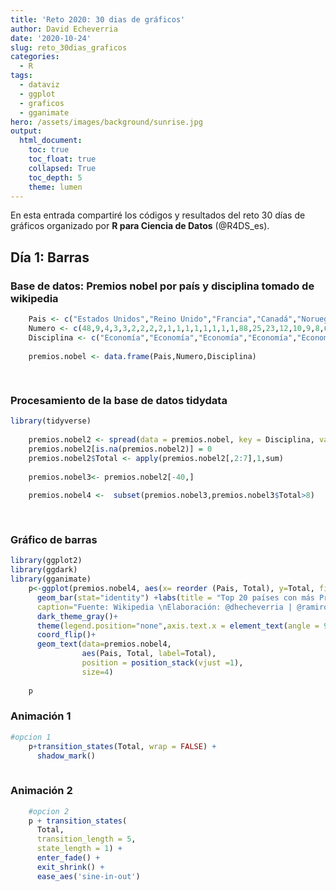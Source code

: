 ```yaml
---
title: 'Reto 2020: 30 dias de gráficos'
author: David Echeverria
date: '2020-10-24'
slug: reto_30dias_graficos
categories:
  - R
tags:
  - dataviz
  - ggplot
  - graficos
  - gganimate
hero: /assets/images/background/sunrise.jpg
output: 
  html_document:
    toc: true
    toc_float: true
    collapsed: True
    toc_depth: 5
    theme: lumen
---
```


En esta entrada compartiré los códigos y resultados del reto 30 días de gráficos organizado por **R para Ciencia de Datos** (@R4DS_es).

## Día 1: Barras

### Base de datos: Premios nobel por país y disciplina tomado de wikipedia

```r
    Pais <- c("Estados Unidos","Reino Unido","Francia","Canadá","Noruega","Alemania","India","Países Bajos","Suecia","Austria","Chipre","Finlandia","Israel","Italia","Polonia","Rusia","Unión Soviética","Estados Unidos","Alemania","Reino Unido","Francia","Rusia","Países Bajos","Japón","Suiza","Suecia","Italia","Dinamarca","Austria","Canadá","Taiwán","China","Bélgica","Hungría","India","Irlanda","Pakistán","Polonia","Estados Unidos","Alemania","Reino Unido","Francia","Suiza","Japón","Israel","Canadá","Suecia","Países Bajos","Polonia","India","Argentina","Bélgica","Dinamarca","Finlandia","Italia","Nueva Zelanda","Noruega","Austria","Unión Soviética","México","Hungría","Checoslovaquia","Australia","Egipto","Turquía","Estados Unidos","Reino Unido","Alemania","Francia","Suecia","Suiza","Australia","Dinamarca","Austria","Bélgica","Japón","Italia","Argentina","Rusia","Canadá","España","Países Bajos","Noruega","China","Portugal","Venezuela","Sudáfrica","Hungría","India","Irlanda","Luxemburgo","Nueva Zelanda","Polonia","Francia","Estados Unidos","Alemania","Reino Unido","Suecia","Italia","España","Unión Soviética","Irlanda","Polonia","Dinamarca","Noruega","Chile","Grecia","Japón","Sudáfrica","Suiza","Perú","Austria","Bélgica","Bielorrusia","Canadá","Checoslovaquia","China","Colombia","Egipto","Finlandia","Guatemala","Hungría","India","Islandia","Israel","México","Nigeria","Australia","Portugal","Rumania","Santa Lucía","Turquía","Yugoslavia","Estados Unidos","Reino Unido","Francia","Suecia","Alemania","Sudáfrica","Bélgica","Suiza","Israel","Austria","Canadá","Unión Soviética","Argentina","Bangladés","Liberia","Egipto","Timor Oriental","Noruega","India","Países Bajos","Etiopía","Japón","Guatemala","Italia","México","Dinamarca","Kenia","Costa Rica","Vietnam nota 4","Irlanda","Birmania (o Myanmar)","Palestina","Corea del Sur","Ghana","Irán","Yemen","China","Polonia","Finlandia","Pakistán","Rumania","Tíbet","Túnez","Colombia","Irak","República Democrática del Congo","Naciones Unidas u otras Organizaciones Internacionales")
    Numero <- c(48,9,4,3,3,2,2,2,2,1,1,1,1,1,1,1,1,88,25,23,12,10,9,8,6,4,4,3,3,3,2,2,1,1,1,1,1,1,65,31,27,7,7,7,4,4,4,3,1,1,1,1,1,1,1,1,1,1,1,1,1,1,1,1,1,96,30,16,10,8,6,6,5,5,4,4,3,2,2,2,2,2,2,1,1,1,1,1,1,1,1,1,1,15,12,10,8,7,6,5,5,4,5,3,3,2,2,2,2,2,1,2,1,1,1,1,1,2,1,1,1,1,1,1,1,1,1,1,1,1,1,1,1,20,12,9,5,4,4,3,3,3,2,2,2,2,2,2,2,2,2,2,1,1,1,1,1,1,1,1,1,1,1,1,1,1,1,1,1,1,1,1,1,1,1,1,1,1,1,23)
    Disciplina <- c("Economía","Economía","Economía","Economía","Economía","Economía","Economía","Economía","Economía","Economía","Economía","Economía","Economía","Economía","Economía","Economía","Economía","Física","Física","Física","Física","Física","Física","Física","Física","Física","Física","Física","Física","Física","Física","Física","Física","Física","Física","Física","Física","Física","Química","Química","Química","Química","Química","Química","Química","Química","Química","Química","Química","Química","Química","Química","Química","Química","Química","Química","Química","Química","Química","Química","Química","Química","Química","Química","Química","Fisiología o Medicina","Fisiología o Medicina","Fisiología o Medicina","Fisiología o Medicina","Fisiología o Medicina","Fisiología o Medicina","Fisiología o Medicina","Fisiología o Medicina","Fisiología o Medicina","Fisiología o Medicina","Fisiología o Medicina","Fisiología o Medicina","Fisiología o Medicina","Fisiología o Medicina","Fisiología o Medicina","Fisiología o Medicina","Fisiología o Medicina","Fisiología o Medicina","Fisiología o Medicina","Fisiología o Medicina","Fisiología o Medicina","Fisiología o Medicina","Fisiología o Medicina","Fisiología o Medicina","Fisiología o Medicina","Fisiología o Medicina","Fisiología o Medicina","Fisiología o Medicina","Literatura","Literatura","Literatura","Literatura","Literatura","Literatura","Literatura","Literatura","Literatura","Literatura","Literatura","Literatura","Literatura","Literatura","Literatura","Literatura","Literatura","Literatura","Literatura","Literatura","Literatura","Literatura","Literatura","Literatura","Literatura","Literatura","Literatura","Literatura","Literatura","Literatura","Literatura","Literatura","Literatura","Literatura","Literatura","Literatura","Literatura","Literatura","Literatura","Literatura","Paz","Paz","Paz","Paz","Paz","Paz","Paz","Paz","Paz","Paz","Paz","Paz","Paz","Paz","Paz","Paz","Paz","Paz","Paz","Paz","Paz","Paz","Paz","Paz","Paz","Paz","Paz","Paz","Paz","Paz","Paz","Paz","Paz","Paz","Paz","Paz","Paz","Paz","Paz","Paz","Paz","Paz","Paz","Paz","Paz","Paz","Paz")
    
    premios.nobel <- data.frame(Pais,Numero,Disciplina)
    
    

```


### Procesamiento de la base de datos tidydata

```r

library(tidyverse)
   
    premios.nobel2 <- spread(data = premios.nobel, key = Disciplina, value = Numero) 
    premios.nobel2[is.na(premios.nobel2)] = 0
    premios.nobel2$Total <- apply(premios.nobel2[,2:7],1,sum)
    
    premios.nobel3<- premios.nobel2[-40,]
    
    premios.nobel4 <-  subset(premios.nobel3,premios.nobel3$Total>8)
    
    
```

### Gráfico de barras

```r
library(ggplot2)
library(ggdark)
library(gganimate)
    p<-ggplot(premios.nobel4, aes(x= reorder (Pais, Total), y=Total, fill=Pais,label=Total)) +
      geom_bar(stat="identity") +labs(title = "Top 20 países con más Premios Nobel hasta el 2019",
      caption="Fuente: Wikipedia \nElaboración: @dhecheverria | @ramirovillamey \nNota: Incluye el Premio de Ciencias Económicas \n del Banco de Suecia en Memoria de Alfred Nobel ",y="Número de galardonados",x="")+
      dark_theme_gray()+
      theme(legend.position="none",axis.text.x = element_text(angle = 90, hjust = 1))+
      coord_flip()+
      geom_text(data=premios.nobel4, 
                aes(Pais, Total, label=Total), 
                position = position_stack(vjust =1),
                size=4)
    
    p
```

### Animación 1

```r
#opcion 1
    p+transition_states(Total, wrap = FALSE) +
      shadow_mark()
    

```

### Animación 2

```r
    #opcion 2
    p + transition_states(
      Total,
      transition_length = 5,
      state_length = 1) +
      enter_fade() + 
      exit_shrink() +
      ease_aes('sine-in-out')

```

